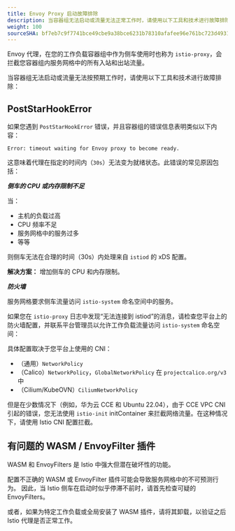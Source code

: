 ```yaml
---
title: Envoy Proxy 启动故障排除
description: 当容器组无法启动或流量无法正常工作时，请使用以下工具和技术进行故障排除。
weight: 100
sourceSHA: bf7eb7c9f7741bce49cbe9a38bce6231b78310afafee96e761bc723d4931a1e6
---
```


Envoy 代理，在您的工作负载容器组中作为侧车使用时也称为 `istio-proxy`，会拦截您容器组内服务网格中的所有入站和出站流量。

当容器组无法启动或流量无法按预期工作时，请使用以下工具和技术进行故障排除：

## PostStarHookError

如果您遇到 `PostStarHookError` 错误，并且容器组的错误信息表明类似以下内容：

```
Error: timeout waiting for Envoy proxy to become ready.
```

这意味着代理在指定的时间内（`30s`）无法变为就绪状态。此错误的常见原因包括：

***侧车的 CPU 或内存限制不足***

当：

- 主机的负载过高
- CPU 频率不足
- 服务网格中的服务过多
- 等等

则侧车无法在合理的时间（30s）内处理来自 `istiod` 的 xDS 配置。

**解决方案：** 增加侧车的 CPU 和内存限制。

***防火墙***

服务网格要求侧车流量访问 `istio-system` 命名空间中的服务。

如果您在 `istio-proxy` 日志中发现“无法连接到 istiod”的消息，请检查您平台上的防火墙配置，并联系平台管理员以允许工作负载流量访问 `istio-system` 命名空间：

具体配置取决于您平台上使用的 CNI：

- （通用）`NetworkPolicy`
- （Calico）`NetworkPolicy`，`GlobalNetworkPolicy` 在 `projectcalico.org/v3` 中
- （Cilium/KubeOVN）`CiliumNetworkPolicy`

但是在少数情况下（例如，华为云 CCE 和 Ubuntu 22.04），由于 CCE VPC CNI 引起的错误，您无法使用 `istio-init` initContainer 来拦截网络流量。在这种情况下，请使用 Istio CNI 配置拦截。

## 有问题的 WASM / EnvoyFilter 插件

WASM 和 EnvoyFilters 是 Istio 中强大但潜在破坏性的功能。

配置不正确的 WASM 或 EnvoyFilter 插件可能会导致服务网格中的不可预测行为。
因此，当 Istio 侧车在启动时似乎停滞不前时，请首先检查可疑的 EnvoyFilters。

或者，如果为特定工作负载或全局安装了 WASM 插件，请将其卸载，以验证之后 Istio 代理是否正常工作。
